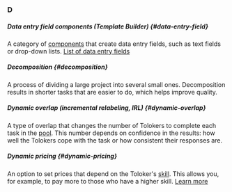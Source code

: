### D

##### Data entry field components (Template Builder) {#data-entry-field}

A category of [components](#component) that create data entry fields, such as text fields or drop-down lists. [List of data entry fields](/docs/template-builder/reference/fields)

##### Decomposition {#decomposition}

A process of dividing a large project into several small ones. Decomposition results in shorter tasks that are easier to do, which helps improve quality.

##### Dynamic overlap (incremental relabeling, IRL) {#dynamic-overlap}

A type of overlap that changes the number of Tolokers to complete each task in the [pool](#pool). This number depends on confidence in the results: how well the Tolokers cope with the task or how consistent their responses are.

##### Dynamic pricing {#dynamic-pricing}

An option to set prices that depend on the Toloker's [skill](#skill). This allows you, for example, to pay more to those who have a higher skill. [Learn more](/docs/guide/dynamic-pricing)
